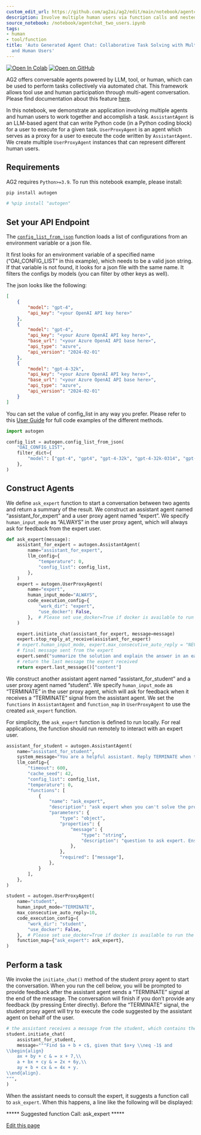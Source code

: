 ```yaml
---
custom_edit_url: https://github.com/ag2ai/ag2/edit/main/notebook/agentchat_two_users.ipynb
description: Involve multiple human users via function calls and nested chat.
source_notebook: /notebook/agentchat_two_users.ipynb
tags:
- human
- tool/function
title: 'Auto Generated Agent Chat: Collaborative Task Solving with Multiple Agents
  and Human Users'
---
```


<a href="https://colab.research.google.com/github/ag2ai/ag2/blob/main/notebook/agentchat_two_users.ipynb" class="colab-badge" target="_blank"><img noZoom src="https://colab.research.google.com/assets/colab-badge.svg" alt="Open In Colab" /></a>
<a href="https://github.com/ag2ai/ag2/blob/main/notebook/agentchat_two_users.ipynb" class="github-badge" target="_blank"><img noZoom src="https://img.shields.io/badge/Open%20on%20GitHub-grey?logo=github" alt="Open on GitHub" /></a>




AG2 offers conversable agents powered by LLM, tool, or human, which can
be used to perform tasks collectively via automated chat. This framework
allows tool use and human participation through multi-agent
conversation. Please find documentation about this feature
[here](https://docs.ag2.ai/docs/Use-Cases/agent_chat).

In this notebook, we demonstrate an application involving multiple
agents and human users to work together and accomplish a task.
`AssistantAgent` is an LLM-based agent that can write Python code (in a
Python coding block) for a user to execute for a given task.
`UserProxyAgent` is an agent which serves as a proxy for a user to
execute the code written by `AssistantAgent`. We create multiple
`UserProxyAgent` instances that can represent different human users.

## Requirements

AG2 requires `Python>=3.9`. To run this notebook example, please
install:

```bash
pip install autogen
```


```python
# %pip install "autogen"
```

## Set your API Endpoint

The
[`config_list_from_json`](https://docs.ag2.ai/docs/api-reference/autogen/config_list_from_json#config-list-from-json)
function loads a list of configurations from an environment variable or
a json file.

It first looks for an environment variable of a specified name
(“OAI_CONFIG_LIST” in this example), which needs to be a valid json
string. If that variable is not found, it looks for a json file with the
same name. It filters the configs by models (you can filter by other
keys as well).

The json looks like the following:

```json
[
    {
        "model": "gpt-4",
        "api_key": "<your OpenAI API key here>"
    },
    {
        "model": "gpt-4",
        "api_key": "<your Azure OpenAI API key here>",
        "base_url": "<your Azure OpenAI API base here>",
        "api_type": "azure",
        "api_version": "2024-02-01"
    },
    {
        "model": "gpt-4-32k",
        "api_key": "<your Azure OpenAI API key here>",
        "base_url": "<your Azure OpenAI API base here>",
        "api_type": "azure",
        "api_version": "2024-02-01"
    }
]
```

You can set the value of config_list in any way you prefer. Please refer
to this [User
Guide](https://docs.ag2.ai/docs/user-guide/advanced-concepts/llm-configuration-deep-dive)
for full code examples of the different methods.

```python
import autogen

config_list = autogen.config_list_from_json(
    "OAI_CONFIG_LIST",
    filter_dict={
        "model": ["gpt-4", "gpt4", "gpt-4-32k", "gpt-4-32k-0314", "gpt-4-32k-v0314"],
    },
)
```

## Construct Agents

We define `ask_expert` function to start a conversation between two
agents and return a summary of the result. We construct an assistant
agent named “assistant_for_expert” and a user proxy agent named
“expert”. We specify `human_input_mode` as “ALWAYS” in the user proxy
agent, which will always ask for feedback from the expert user.

```python
def ask_expert(message):
    assistant_for_expert = autogen.AssistantAgent(
        name="assistant_for_expert",
        llm_config={
            "temperature": 0,
            "config_list": config_list,
        },
    )
    expert = autogen.UserProxyAgent(
        name="expert",
        human_input_mode="ALWAYS",
        code_execution_config={
            "work_dir": "expert",
            "use_docker": False,
        },  # Please set use_docker=True if docker is available to run the generated code. Using docker is safer than running the generated code directly.
    )

    expert.initiate_chat(assistant_for_expert, message=message)
    expert.stop_reply_at_receive(assistant_for_expert)
    # expert.human_input_mode, expert.max_consecutive_auto_reply = "NEVER", 0
    # final message sent from the expert
    expert.send("summarize the solution and explain the answer in an easy-to-understand way", assistant_for_expert)
    # return the last message the expert received
    return expert.last_message()["content"]
```

We construct another assistant agent named “assistant_for_student” and a
user proxy agent named “student”. We specify `human_input_mode` as
“TERMINATE” in the user proxy agent, which will ask for feedback when it
receives a “TERMINATE” signal from the assistant agent. We set the
`functions` in `AssistantAgent` and `function_map` in `UserProxyAgent`
to use the created `ask_expert` function.

For simplicity, the `ask_expert` function is defined to run locally. For
real applications, the function should run remotely to interact with an
expert user.

```python
assistant_for_student = autogen.AssistantAgent(
    name="assistant_for_student",
    system_message="You are a helpful assistant. Reply TERMINATE when the task is done.",
    llm_config={
        "timeout": 600,
        "cache_seed": 42,
        "config_list": config_list,
        "temperature": 0,
        "functions": [
            {
                "name": "ask_expert",
                "description": "ask expert when you can't solve the problem satisfactorily.",
                "parameters": {
                    "type": "object",
                    "properties": {
                        "message": {
                            "type": "string",
                            "description": "question to ask expert. Ensure the question includes enough context, such as the code and the execution result. The expert does not know the conversation between you and the user unless you share the conversation with the expert.",
                        },
                    },
                    "required": ["message"],
                },
            }
        ],
    },
)

student = autogen.UserProxyAgent(
    name="student",
    human_input_mode="TERMINATE",
    max_consecutive_auto_reply=10,
    code_execution_config={
        "work_dir": "student",
        "use_docker": False,
    },  # Please set use_docker=True if docker is available to run the generated code. Using docker is safer than running the generated code directly.
    function_map={"ask_expert": ask_expert},
)
```

## Perform a task

We invoke the `initiate_chat()` method of the student proxy agent to
start the conversation. When you run the cell below, you will be
prompted to provide feedback after the assistant agent sends a
“TERMINATE” signal at the end of the message. The conversation will
finish if you don’t provide any feedback (by pressing Enter directly).
Before the “TERMINATE” signal, the student proxy agent will try to
execute the code suggested by the assistant agent on behalf of the user.

```python
# the assistant receives a message from the student, which contains the task description
student.initiate_chat(
    assistant_for_student,
    message="""Find $a + b + c$, given that $x+y \\neq -1$ and
\\begin{align}
    ax + by + c & = x + 7,\\
    a + bx + cy & = 2x + 6y,\\
    ay + b + cx & = 4x + y.
\\end{align}.
""",
)
```

When the assistant needs to consult the expert, it suggests a function
call to `ask_expert`. When this happens, a line like the following will
be displayed:

\*\*\*\*\* Suggested function Call: ask_expert \*\*\*\*\*

<div className="edit-url-container">
    <a className="edit-url" href="https://github.com/ag2ai/ag2/edit/main/notebook/agentchat_two_users.ipynb" target='_blank'><Icon icon="pen" iconType="solid" size="13px"/> Edit this page</a>
</div>
